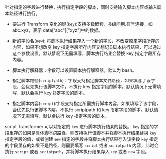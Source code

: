 针对指定的字段进行替换，执行指定字段的脚本，同时支持输入脚本内容或输入脚本路径进行执行。

* 要进行 Transform 变化的键(`key`):支持多级嵌套，多级间用.符号连接，如 abc.xyz，表示 data["abc"]["xyz"]中的数据。

* 新的字段名(`new`): 将脚本执行结果存入一个新的字段，不改变原来字段所存的内容，如果不想改变 key 指定字段所存内容又想记录脚本执行结果，可以通过这个参数设置。默认情况下无需填写，脚本执行结果会替换 key 指定字段所存内容。

* 脚本执行解释器：字段可以设置脚本执行解释器，默认为 bash。

* 指定脚本路径(`scriptpath`)：字段支持指定脚本文件路径，如果填写了该字段，会优先执行该脚本文件，不执行 key 指定字段的脚本。默认情况下无需填写，默认会执行 key 指定字段的脚本。

* 指定脚本内容(`script`):字段支持指定所需执行脚本内容，如果填写了该字段，会优先执行该脚本内容，不执行 scriptpath 和 key 指定字段的脚本。默认情况下无需填写，默认会执行 key 指定字段的脚本。

script Transformer 可以对指定的 `key` 进行脚本执行结果的替换。 `key` 指定的字段里存的如果是具体脚本的路径，则支持执行该脚本并将脚本执行结果替换 `key` 指定字段的值，或者创建 `new` 指定的字段并将脚本执行结果存入该字段 `key` 指定的字段里存的如果不是路径，则需要填写 `script` 或者 `scriptpath` 内容，此时会执行 `script` 或者 `scriptpath`，并将脚本执行结果存入 `key` 或者 `new` 字段。